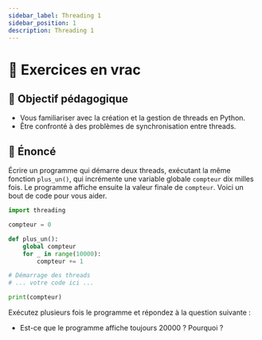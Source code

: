 ```yaml
---
sidebar_label: Threading 1
sidebar_position: 1
description: Threading 1
---
```


# 🧶 Exercices en vrac

## 🎯 Objectif pédagogique

- Vous familiariser avec la création et la gestion de threads en Python.
- Être confronté à des problèmes de synchronisation entre threads.

## 📜 Énoncé

Écrire un programme qui démarre deux threads, exécutant la même fonction
`plus_un()`, qui incrémente une variable globale `compteur` dix milles fois.
Le programme affiche ensuite la valeur finale de `compteur`. Voici un bout de 
code pour vous aider.

```python
import threading

compteur = 0

def plus_un():
    global compteur
    for _ in range(10000):
        compteur += 1

# Démarrage des threads
# ... votre code ici ...

print(compteur)
```

Exécutez plusieurs fois le programme et répondez à la question suivante :

- Est-ce que le programme affiche toujours 20000 ? Pourquoi ?
